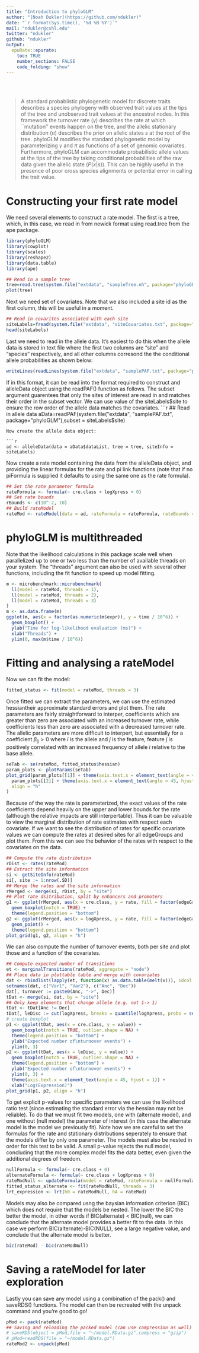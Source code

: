 ---
title: "Introduction to phyloGLM"
author: "[Noah Dukler](https://github.com/ndukler)"
date: "`r format(Sys.time(), '%d %B %Y')`"
mail: "ndukler@cshl.edu"
twitter: "ndukler"
github: "ndukler"
output:
  epuRate::epurate:
    toc: TRUE
    number_sections: FALSE
    code_folding: "show"
---


<br><br>

> A standard probablistic phylogenetic model for discrete traits describes a species phylogeny with observed trait values at the tips of the tree and unobserved trait values at the ancestral nodes. In this framework the turnover rate ($\gamma$) describes the rate at which ``mutation'' events happen on the tree, and the allelic stationary distribution ($\pi$) describes the prior on allelic states $s$ at the root of the tree. phyloGLM modifies the standard phylogenetic model by parameterizing $\gamma$ and $\pi$ as functions of a set of genomic covariates. Furthermore, phyloGLM can accommodate probabilistic allele values at the tips of the tree by taking conditional probabilities of the raw data given the allelic state ($P(x|s)$). This can be highly useful in the presence of poor cross species alignments or potential error in calling the trait value.

# Constructing your first rate model

We need several elements to construct a rate model. The first is a tree, which, in this case, we read in from newick format using read.tree from the ape package.

```{r read_tree, warning=FALSE,message=FALSE}
library(phyloGLM)
library(cowplot)
library(scales)
library(reshape2)
library(data.table)
library(ape)

## Read in a sample tree
tree=read.tree(system.file("extdata", "sampleTree.nh", package="phyloGLM"))
plot(tree)
```

Next we need set of covariates. Note that we also included a site id as the first column, this will be useful in a moment.
```{r read_covariates, warning=FALSE,message=FALSE}
## Read in covarites associated with each site 
siteLabels=fread(system.file("extdata", "siteCovariates.txt", package="phyloGLM"))
head(siteLabels)
```

Last we need to read in the allele data. It's easiest to do this when the allele data is stored in text file where the first two columns are "site" and "species" respectively, and all other columns corresond the the conditional allele probabilities as shown below:

```{r show_paf_format}
writeLines(readLines(system.file("extdata", "samplePAF.txt", package="phyloGLM"),3))
```

If in this format, it can be read into the format required to construct and alleleData object using the readPAF() function as follows. The subset argument guarentees that only the sites of interest are read in and matches their order in the subset vector. We can use value of the siteLabels$site to ensure the row order of the allele data matches the covariates. 
```{r read_paf, warning=FALSE,message=FALSE}
## Read in allele data
aData=readPAF(system.file("extdata", "samplePAF.txt", package="phyloGLM"),subset = siteLabels$site)
```
Now create the allele data object:

```{r build_allele_data,results="hide"}
ad <- alleleData(data = aData$dataList, tree = tree, siteInfo = siteLabels)
```

Now create a rate model containing the data from the alleleData object, and providing the linear formulas for the rate and pi link functions (note that if no piFormula is supplied it defaults to using the same one as the rate formula).

```{r build_rateModel,results="hide"}
## Set the rate parameter formula
rateFormula <- formula(~ cre.class + logXpress + 0)
## Set rate bounds
rBounds <- c(10^-2, 10)
## Build rateModel
rateMod <- rateModel(data = ad, rateFormula = rateFormula, rateBounds = rBounds)
```

# phyloGLM is multithreaded

Note that the likelihood calculations in this package scale well when parallelized up to one or two less than the number of available threads on your system. The "threads" argument can also be used with several other functions, including the fit function to speed up model fitting.

```{r benchmark,fig.width=4, fig.height=4}
m <- microbenchmark::microbenchmark(
  ll(model = rateMod, threads = 1),
  ll(model = rateMod, threads = 2),
  ll(model = rateMod, threads = 3)
)
m <- as.data.frame(m)
ggplot(m, aes(x = factor(as.numeric(m$expr)), y = time / 10^6)) +
  geom_boxplot() +
  ylab("Time for log-likelihood evaluation (ms)") +
  xlab("Threads") +
  ylim(0, max(m$time / 10^6))
```

# Fitting and analysing a rateModel

Now we can fit the model:
```{r fit_model}
fitted_status <- fit(model = rateMod, threads = 3)
```

Once fitted we can extract the parameters, we can use the estimated hessiantheir approximate standard errors and plot them. The rate parameters are fairly straightforward to interper, coefficients which are greater than zero are associated with an increased turnover rate, while coefficients less than zero are associated with a decreased turnover rate. The allelic parameters are more difficult to interpert, but essentially for a coefficient $\beta_{ij}>0$ where $i$ is the allele and $j$ is the feature, feature $j$ is positively correlated with an increased frequency of allele $i$ relative to the base allele.  

```{r plot_coefficients, fig.width=7, fig.height=4}
seTab <- se(rateMod, fitted_status$hessian)
param_plots <- plotParams(seTab)
plot_grid(param_plots[[1]] + theme(axis.text.x = element_text(angle = 45, hjust = 1)),
  param_plots[[2]] + theme(axis.text.x = element_text(angle = 45, hjust = 1)),
  align = "h"
)
```

Because of the way the rate is parameterized, the exact values of the rate coefficients depend heavily on the upper and lower bounds for the rate (although the relative impacts are still interpertable). Thus it can be valuable to view the marginal distribution of rate estimates with respect each covariate. If we want to see the distribution of rates for specific covariate values we can compute the rates at desired sites for all edgeGroups and plot them. From this we can see the behavior of the rates with respect to the covariates on the data.
```{r marginal_rate_plots ,fig.width=7, fig.height=3.5}
## Compute the rate distribution
rDist <- rates(rateMod)
## Extract the site information
si <- getSiteInfo(rateMod)
si[, site := 1:nrow(.SD)]
## Merge the rates and the site information
rMerged <- merge(si, rDist, by = "site")
## Plot rate dsitribution, split by enhancers and promoters
g1 <- ggplot(rMerged, aes(x = cre.class, y = rate, fill = factor(edgeGroup))) +
  geom_boxplot(notch = TRUE) +
  theme(legend.position = "bottom")
g2 <- ggplot(rMerged, aes(x = logXpress, y = rate, fill = factor(edgeGroup))) +
  geom_point() +
  theme(legend.position = "bottom")
plot_grid(g1, g2, align = "h")
```

We can also compute the number of turnover events, both per site and plot those and a function of the covariates.
```{r turnover_plots,fig.width=7, fig.height=3.5}
## Compute expected number of transitions
et <- marginalTransitions(rateMod, aggregate = "node")
## Place data in plottable table and merge with covariates
dat <- rbindlist(lapply(et, function(x) as.data.table(melt(x))), idcol = "site")
setnames(dat, c("Var1", "Var2"), c("Anc", "Dec"))
dat[, turnover := paste0(Anc, "->", Dec)]
tDat <- merge(si, dat, by = "site")
## Only keep elements that change allele (e.g. not 1-> 1)
tDat <- tDat[Anc != Dec]
tDat[, leDisc := cut(logXpress, breaks = quantile(logXpress, probs = seq(0, 1, 0.2)), include.lowest = TRUE)]
# create boxplot
p1 <- ggplot(tDat, aes(x = cre.class, y = value)) +
  geom_boxplot(notch = TRUE, outlier.shape = NA) +
  theme(legend.position = "bottom") +
  ylab("Expected number of\nturnover events") +
  ylim(0, 3)
p2 <- ggplot(tDat, aes(x = leDisc, y = value)) +
  geom_boxplot(notch = TRUE, outlier.shape = NA) +
  theme(legend.position = "bottom") +
  ylab("Expected number of\nturnover events") +
  ylim(0, 3) +
  theme(axis.text.x = element_text(angle = 45, hjust = 1)) +
  xlab("Log(Expression)")
plot_grid(p1, p2, align = "h")
```

To get explicit p-values for specific parameters we can use the likelihood ratio test (since estimating the standard error via the hessian may not be reliable). To do that we must fit two models, one with (alternate model), and one without (null model) the parameter of interest (in this case the alternate model is the model we previously fit). Note how we are careful to set the formulas for the rate and stationary distributions seperately to ensure that the models differ by only one parameter. The models must also be nested in order for this test to be valid. A small p-value rejects the null model, concluding that the more complex model fits the data better, even given the additional degrees of freedom.

```{r coefficient_lrt}
nullFormula <- formula(~ cre.class + 0)
alternateFormula <- formula(~ cre.class + logXpress + 0)
rateModNull <- updateFormula(model = rateMod, rateFormula = nullFormula, piFormula = alternateFormula)
fitted_status_alternate <- fit(rateModNull, threads = 3)
lrt_expression <- lrt(h0 = rateModNull, hA = rateMod)
```
Models may also be compared usng the baysian information criterion (BIC) which does not require that the models be nested. The lower the BIC the better the model, in other words if BIC(alternate) < BIC(null), we can conclude that the alternate model provides a better fit to the data. In this case we perform BIC(alternate)-BIC(NULL), see a large negative value, and conclude that the alternate model is better.  

```{r bic}
bic(rateMod) - bic(rateModNull)
```

# Saving a rateModel for later exploration
Lastly you can save any model using a combination of the pack() and saveRDS() functions. The model can then be recreated with the unpack command and you're good to go!
```{r saving_model}
pMod <- pack(rateMod)
## Saving and reloading the packed model (can use compression as well)
# saveRDS(object = pMod,file = "~/model.RData.gz",compress = "gzip")
# pMod=readRDS(file = "~/model.RData.gz")
rateMod2 <- unpack(pMod)
```


